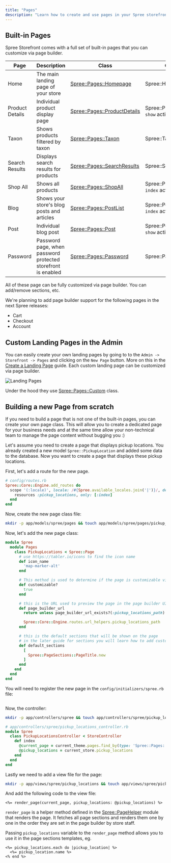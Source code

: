 ```yaml
---
title: "Pages"
description: "Learn how to create and use pages in your Spree storefront"
---
```


## Built-in Pages

Spree Storefront comes with a full set of built-in pages that you can customize via page builder.

| Page | Description | Class | Controller |
|------|-------------|-------|------------|
| Home | The main landing page of your store | [Spree::Pages::Homepage](https://github.com/spree/spree/blob/main/core/app/models/spree/pages/homepage.rb) | Spree::HomeController |
| Product Details | Individual product display page | [Spree::Pages::ProductDetails](https://github.com/spree/spree/blob/main/core/app/models/spree/pages/product_details.rb) | Spree::ProductsController `show` action |
| Taxon | Shows products filtered by taxon | [Spree::Pages::Taxon](https://github.com/spree/spree/blob/main/core/app/models/spree/pages/taxon.rb) | Spree::TaxonsController |
| Search Results | Displays search results for products | [Spree::Pages::SearchResults](https://github.com/spree/spree/blob/main/core/app/models/spree/pages/search_results.rb) | Spree::SearchController |
| Shop All | Shows all products | [Spree::Pages::ShopAll](https://github.com/spree/spree/blob/main/core/app/models/spree/pages/shop_all.rb) | Spree::ProductsController `index` action |
| Blog | Shows your store's blog posts and articles | [Spree::Pages::PostList](https://github.com/spree/spree/blob/main/core/app/models/spree/pages/post_list.rb) | Spree::PostsController `index` action |
| Post | Individual blog post | [Spree::Pages::Post](https://github.com/spree/spree/blob/main/core/app/models/spree/pages/post.rb) | Spree::PostsController `show` action |
| Password | Password page, when password protected storefront is enabled | [Spree::Pages::Password](https://github.com/spree/spree/blob/main/core/app/models/spree/pages/password.rb) | Spree::PasswordController |

All of these page can be fully customized via page builder. You can add/remove sections, etc.

We're planning to add page builder support for the following pages in the next Spree releases:

- Cart
- Checkout
- Account

## Custom Landing Pages in the Admin

You can easily create your own landing pages by going to to the `Admin -> Storefront -> Pages` and clicking on the `New Page` button. More on this in the [Create a Landing Page](/user/storefront/create-page) guide. Each custom landing page can be customized via page builder. 

![Landing Pages](/images/spree_admin_custom_landing_pages.png)

Under the hood they use [Spree::Pages::Custom](https://github.com/spree/spree/blob/main/core/app/models/spree/pages/custom.rb) class.

## Building a new Page from scratch

If you need to build a page that is not one of the built-in pages, you can create your own page class. This will allow you to create a dedicated page for your business needs and at the same time allow your non-technical team to manage the page content without bugging you :)

Let's assume you need to create a page that displays pickup locations. You already created a new model `Spree::PickupLocation` and added some data to the database. Now you want to create a page that displays these pickup locations.

First, let's add a route for the new page.

```ruby
# config/routes.rb
Spree::Core::Engine.add_routes do
  scope '(:locale)', locale: /#{Spree.available_locales.join('|')}/, defaults: { locale: nil } do # this line will enable translations for the new page
    resources :pickup_locations, only: [:index]
  end
end
```

Now, create the new page class file:

```bash
mkdir -p app/models/spree/pages && touch app/models/spree/pages/pickup_locations.rb
```

Now, let's add the new page class:

```ruby
module Spree
  module Pages
    class PickupLocations < Spree::Page
      # use https://tabler.io/icons to find the icon name
      def icon_name
        'map-marker-alt'
      end

      # This method is used to determine if the page is customizable via page builder
      def customizable?
        true
      end

      # this is the URL used to preview the page in the page builder UI
      def page_builder_url
        return unless page_builder_url_exists?(:pickup_locations_path)

        Spree::Core::Engine.routes.url_helpers.pickup_locations_path
      end

      # this is the default sections that will be shown on the page
      # in the later guide for sections you will learn how to add custom sections
      def default_sections
        [
          Spree::PageSections::PageTitle.new
        ]
      end
    end
  end
end
```

You will need to register the new page in the `config/initializers/spree.rb` file:

```ruby

```

Now, the controller:

```bash
mkdir -p app/controllers/spree && touch app/controllers/spree/pickup_locations_controller.rb
```

```ruby
# app/controllers/spree/pickup_locations_controller.rb
module Spree
  class PickupLocationsController < StoreController
    def index
      @current_page = current_theme.pages.find_by(type: 'Spree::Pages::PickupLocations') # this is very important, without this the page will not be found
      @pickup_locations = current_store.pickup_locations
    end
  end
end
```

Lastly we need to add a view file for the page:

```bash
mkdir -p app/views/spree/pickup_locations && touch app/views/spree/pickup_locations/index.html.erb
```

And add the following code to the view file:

```erb
<%= render_page(current_page, pickup_locations: @pickup_locations) %>
```

`render_page` is a helper method defined in the [Spree::PageHelper](https://github.com/spree/spree/blob/main/storefront/app/helpers/spree/page_helper.rb) module that renders the page. It fetches all page sections and renders them one by one in the order they are set in the page builder by store staff.

Passing `pickup_locations` variable to the `render_page` method allows you to use it in the page sections templates, eg.

```erb
<%= pickup_locations.each do |pickup_location| %>
  <%= pickup_location.name %>
<% end %>
```
